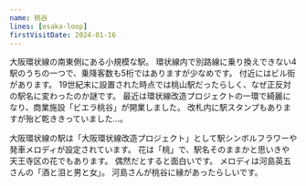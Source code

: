 ```yaml
---
name: 桃谷
lines: [osaka-loop]
firstVisitDate: 2024-01-16
---
```



大阪環状線の南東側にある小規模な駅。
環状線内で別路線に乗り換えできない4駅のうちの一つで、乗降客数も5桁ではありますが少なめです。
付近にはビル街があります。
19世紀末に設置された時点では桃山駅だったらしく、なぜ正反対の駅名に変わったのか謎です。
最近は環状線改造プロジェクトの一環で綺麗になり、商業施設「ビエラ桃谷」が開業しました。
改札内に駅スタンプもありますが殆ど乾ききっていました...。

大阪環状線の駅は「大阪環状線改造プロジェクト」として駅シンボルフラワーや発車メロディが設定されています。
花は「桃」で、駅名そのままかと思いきや天王寺区の花でもあります。
偶然だとすると面白いです。
メロディは河島英五さんの「酒と泪と男と女」。
河島さんが桃谷に縁があったらしいです。